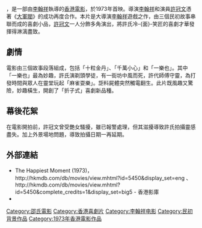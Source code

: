 {{expand|time=2015-07-02T07:20:58+00:00}}
{{Unreferenced |time=2011-01-29T15:09:14+00:00 }}
{{Infobox Film
| name =一樂也
| original_name = ''{{lang|en|The Happiest Moment}}''
| image =
| caption = 一樂也DVD封面
| director = [[李翰祥|李翰祥]]
| producer = 
| writer = 
| starring =[[許冠文|許冠文]]<br />[[恬妮|恬妮]]<br />[[胡錦|胡錦]]<br />[[谷鋒|谷鋒]]
| music = 
| cinematography =
| editing = 
| production_company = [[邵氏兄弟公司|邵氏兄弟公司]]
| distributor = [[天映娛樂|天映娛樂]]
| released = {{flagicon|HKG|1959}}　{{film date|1973|11|8}}
| runtime = 90分鐘
| country = {{英屬香港電影}}
| language = 粵語
| budget = 
| gross = HK$ 3,015,595（1973年第4位）
| amg_id =
| imdb_id = tt0070151
}}
{{engname|《一樂也》|''The Happiest Moment''}}，是一部由[[李翰祥|李翰祥]]執導的[[香港電影|香港電影]]，於1973年首映。導演[[李翰祥|李翰祥]]和演員[[許冠文|許冠文]]憑著《[[大軍閥|大軍閥]]》的成功再度合作。本片是大導演[[李翰祥|李翰祥]]遊戲之作，由三個民初故事串聯而成的喜劇小品，[[許冠文|許冠文]]一人分飾多角演出，將許氏冷-{面}-笑匠的喜劇才華發揮得淋漓盡致。

==劇情==
電影由三個故事段落組成，包括「十粒金丹」、「千萬小心」和「一樂也」。其中「一樂也」最為妙趣，許氏演剃頭學徒，有一街坊中風而死，許代師傅守靈，為打發時間與眾人在靈堂玩起「麻雀耍樂」。詎料屍體突然觸電翻生。此片既風趣又驚險，妙趣橫生，開創了「折子式」喜劇新品種。

==幕後花絮==
在電影開拍前，許冠文曾受艷女騷擾，雖已報警處理，但其滋擾導致許氏拍攝靈感盡失。加上外景場地問題，導致拍攝日期一再延期。

== 外部連結 ==
*The Happiest Moment (1973)，http://hkmdb.com/db/movies/view.mhtml?id=5450&display_set=eng {{Wayback|url=http://hkmdb.com/db/movies/view.mhtml?id=5450&display_set=eng |date=20210711074624 }}、http://hkmdb.com/db/movies/view.mhtml?id=5450&complete_credits=1&display_set=big5 {{Wayback|url=http://hkmdb.com/db/movies/view.mhtml?id=5450&complete_credits=1&display_set=big5 |date=20210614162156 }} - 香港影庫
*{{imdb title|0070151}}
{{許冠文}}

[[Category:邵氏電影|Category:邵氏電影]]
[[Category:香港喜劇片|Category:香港喜劇片]]
[[Category:李翰祥电影|Category:李翰祥电影]]
[[Category:民初背景作品|Category:民初背景作品]]
[[Category:1973年香港電影作品|Category:1973年香港電影作品]]